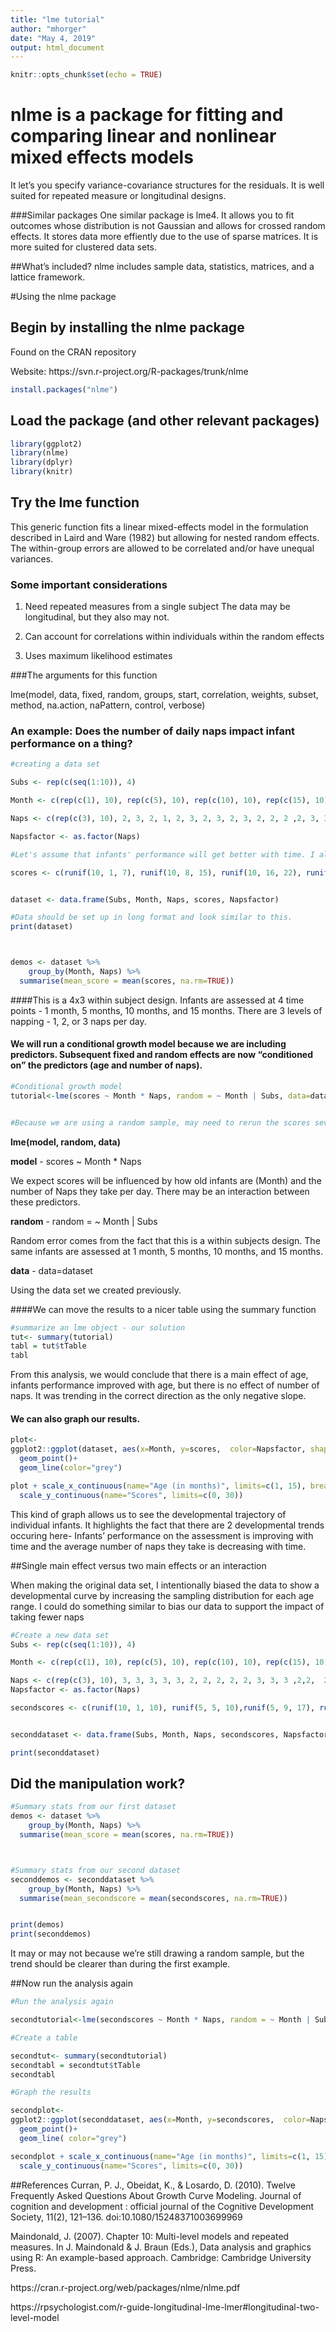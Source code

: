 ```yaml
---
title: "lme tutorial"
author: "mhorger"
date: "May 4, 2019"
output: html_document
---
```


```r
knitr::opts_chunk$set(echo = TRUE)
```


# nlme is a package for fitting and comparing linear and nonlinear mixed effects models
It let's you specify variance-covariance structures for the residuals.
It is well suited for repeated measure or longitudinal designs. 

###Similar packages
One similar package is lme4. 
It allows you to fit outcomes whose distribution is not Gaussian and allows for crossed random effects.
It stores data more effiently due to the use of sparse matrices.
It is more suited for clustered data sets.

##What's included? 
nlme includes sample data, statistics, matrices, and a lattice framework. 



#Using the nlme package 

## Begin by installing the nlme package

Found on the CRAN repository 


Website: https://svn.r-project.org/R-packages/trunk/nlme

```r
install.packages("nlme")
```


## Load the package (and other relevant packages)
```r
library(ggplot2)
library(nlme)
library(dplyr)
library(knitr)
```




## Try the lme function
This generic function fits a linear mixed-effects model in the formulation described in Laird and Ware (1982) but allowing for nested random effects. The within-group errors are allowed to be correlated and/or have unequal variances.

### Some important considerations  

1. Need repeated measures from a single subject The data may be longitudinal, but they also may not.
  
2. Can account for correlations within individuals within the random effects 
  
3. Uses maximum likelihood estimates 

###The arguments for this function

lme(model, data, fixed, random, groups, start, correlation, weights,
subset, method, na.action, naPattern, control, verbose)

### **An example: Does the number of daily naps impact infant performance on a thing?** 

```r

#creating a data set 

Subs <- rep(c(seq(1:10)), 4)

Month <- c(rep(c(1), 10), rep(c(5), 10), rep(c(10), 10), rep(c(15), 10))

Naps <- c(rep(c(3), 10), 2, 3, 2, 1, 2, 3, 2, 3, 2, 3, 2, 2, 2 ,2, 3, 3, 2, 2, 1, 2, 3, 1, 2, 2, 1, 1, 2, 1, 2, 1 )

Napsfactor <- as.factor(Naps)

#Let's assume that infants' performance will get better with time. I altered the possible sampling distributions to reflect this. 

scores <- c(runif(10, 1, 7), runif(10, 8, 15), runif(10, 16, 22), runif(10, 23, 30))


dataset <- data.frame(Subs, Month, Naps, scores, Napsfactor)

#Data should be set up in long format and look similar to this. 
print(dataset)



demos <- dataset %>%
    group_by(Month, Naps) %>%
  summarise(mean_score = mean(scores, na.rm=TRUE))

```


####This is a 4x3 within subject design. 
Infants are assessed at 4 time points - 1 month, 5 months, 10 months, and 15 months. 
There are 3 levels of napping - 1, 2, or 3 naps per day. 


#### We will run a conditional growth model because we are including predictors. Subsequent fixed and random effects are now “conditioned on” the predictors (age and number of naps).

```r
#Conditional growth model
tutorial<-lme(scores ~ Month * Naps, random = ~ Month | Subs, data=dataset)


#Because we are using a random sample, may need to rerun the scores several times for this piece of code to run effectively
```

**lme(model, random, data)**



**model** - scores ~ Month * Naps

We expect scores will be influenced by how old infants are (Month) and the number of Naps they take per day. There may be an interaction between these predictors. 


**random** - random = ~ Month | Subs

Random error comes from the fact that this is a within subjects design. The same infants are assessed at 1 month, 5 months, 10 months, and 15 months. 



**data** - data=dataset

Using the data set we created previously. 



####We can move the results to a nicer table using the summary function 

```r
#summarize an lme object - our solution
tut<- summary(tutorial)
tabl = tut$tTable 
tabl 

```


From this analysis, we would conclude that there is a main effect of age, infants performance improved with age, but there is no effect of number of naps. It was trending in the correct direction as the only negative slope. 

#### We can also graph our results. 

```r

plot<- 
ggplot2::ggplot(dataset, aes(x=Month, y=scores,  color=Napsfactor, shape = Napsfactor, group = Subs), xlim(1, 15), ylim(0, 25), xlab(Month) ) + 
  geom_point()+
  geom_line(color="grey")

plot + scale_x_continuous(name="Age (in months)", limits=c(1, 15), breaks = Month) +
  scale_y_continuous(name="Scores", limits=c(0, 30))

```


This kind of graph allows us to see the developmental trajectory of individual infants. It highlights the fact that there are 2 developmental trends occuring here- Infants' performance on the assessment is improving with time and the average number of naps they take is decreasing with time. 

##Single main effect versus two main effects or an interaction

When making the original data set, I intentionally biased the data to show a developmental curve by increasing the sampling distribution for each age range. I could do something similar to bias our data to support the impact of taking fewer naps 

```r

#Create a new data set 
Subs <- rep(c(seq(1:10)), 4)

Month <- c(rep(c(1), 10), rep(c(5), 10), rep(c(10), 10), rep(c(15), 10))

Naps <- c(rep(c(3), 10), 3, 3, 3, 3, 3, 2, 2, 2, 2, 2, 3, 3, 3 ,2,2,  2, 2,2,1, 1, 2, 2, 2, 2, 2, 1, 1, 1, 1, 1)
Napsfactor <- as.factor(Naps)

secondscores <- c(runif(10, 1, 10), runif(5, 5, 10),runif(5, 9, 17), runif(3, 10, 15), runif(5, 14, 22), runif(2, 20, 25), runif(5, 18, 23), runif(4,22, 27), runif(1, 27, 30) )



```


```r
seconddataset <- data.frame(Subs, Month, Naps, secondscores, Napsfactor)

print(seconddataset)
```



## Did the manipulation work? 

```r
#Summary stats from our first dataset
demos <- dataset %>%
    group_by(Month, Naps) %>%
  summarise(mean_score = mean(scores, na.rm=TRUE))



#Summary stats from our second dataset
seconddemos <- seconddataset %>%
    group_by(Month, Naps) %>%
  summarise(mean_secondscore = mean(secondscores, na.rm=TRUE))


print(demos)
print(seconddemos)

```

It may or may not because we're still drawing a random sample, but the trend should be clearer than during the first example. 


##Now run the analysis again 

```r
#Run the analysis again 

secondtutorial<-lme(secondscores ~ Month * Naps, random = ~ Month | Subs, data=seconddataset)
```



```r
#Create a table 

secondtut<- summary(secondtutorial)
secondtabl = secondtut$tTable 
secondtabl 
```



```r

#Graph the results 

secondplot<-
ggplot2::ggplot(seconddataset, aes(x=Month, y=secondscores,  color=Napsfactor, shape = Napsfactor, group=Subs), xlim(1, 15), ylim(0, 25), xlab(Month) ) + 
  geom_point()+
  geom_line( color="grey")

secondplot + scale_x_continuous(name="Age (in months)", limits=c(1, 15), breaks = Month) +
  scale_y_continuous(name="Scores", limits=c(0, 30))
```



##References 
Curran, P. J., Obeidat, K., & Losardo, D. (2010). Twelve Frequently Asked Questions About Growth Curve Modeling. Journal of cognition and development : official journal of the Cognitive Development Society, 11(2), 121–136. doi:10.1080/15248371003699969

Maindonald, J. (2007). Chapter 10: Multi-level models and repeated measures. In J. Maindonald & J. Braun (Eds.), Data analysis and graphics using R: An example-based approach. Cambridge: Cambridge University Press.

https://cran.r-project.org/web/packages/nlme/nlme.pdf 

https://rpsychologist.com/r-guide-longitudinal-lme-lmer#longitudinal-two-level-model
